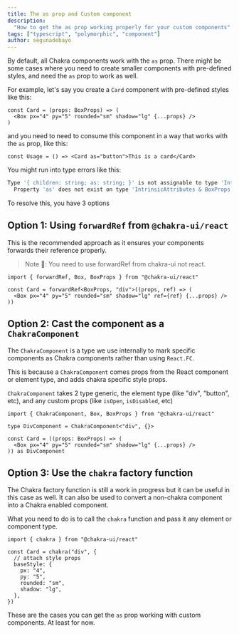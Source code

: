 ```yaml
---
title: The as prop and Custom component
description:
  "How to get the as prop working properly for your custom components"
tags: ["typescript", "polymorphic", "component"]
author: segunadebayo
---
```


By default, all Chakra components work with the `as` prop. There might be some
cases where you need to create smaller components with pre-defined styles, and
need the `as` prop to work as well.

For example, let's say you create a `Card` component with pre-defined styles
like this:

```tsx live=false
const Card = (props: BoxProps) => (
  <Box px="4" py="5" rounded="sm" shadow="lg" {...props} />
)
```

and you need to need to consume this component in a way that works with the `as`
prop, like this:

```tsx live=false
const Usage = () => <Card as="button">This is a card</Card>
```

You might run into type errors like this:

```sh
Type '{ children: string; as: string; }' is not assignable to type 'IntrinsicAttributes & BoxProps'.
  Property 'as' does not exist on type 'IntrinsicAttributes & BoxProps'.
```

To resolve this, you have 3 options

## Option 1: Using `forwardRef` from `@chakra-ui/react`

This is the recommended approach as it ensures your components forwards their
reference properly.

> Note 🚨: You need to use forwardRef from chakra-ui not react.

```tsx live=false
import { forwardRef, Box, BoxProps } from "@chakra-ui/react"

const Card = forwardRef<BoxProps, "div">((props, ref) => (
  <Box px="4" py="5" rounded="sm" shadow="lg" ref={ref} {...props} />
))
```

## Option 2: Cast the component as a `ChakraComponent`

The `ChakraComponent` is a type we use internally to mark specific components as
Chakra components rather than using `React.FC`.

This is because a `ChakraComponent` comes props from the React component or
element type, and adds chakra specific style props.

`ChakraComponent` takes 2 type generic, the element type (like "div", "button",
etc), and any custom props (like `isOpen`, `isDisabled`, etc)

```tsx live=false
import { ChakraComponent, Box, BoxProps } from "@chakra-ui/react"

type DivComponent = ChakraComponent<"div", {}>

const Card = ((props: BoxProps) => (
  <Box px="4" py="5" rounded="sm" shadow="lg" {...props} />
)) as DivComponent
```

## Option 3: Use the `chakra` factory function

The Chakra factory function is still a work in progress but it can be useful in
this case as well. It can also be used to convert a non-chakra component into a
Chakra enabled component.

What you need to do is to call the `chakra` function and pass it any element or
component type.

```tsx live=false
import { chakra } from "@chakra-ui/react"

const Card = chakra("div", {
  // attach style props
  baseStyle: {
    px: "4",
    py: "5",
    rounded: "sm",
    shadow: "lg",
  },
})
```

These are the cases you can get the `as` prop working with custom components. At
least for now.
